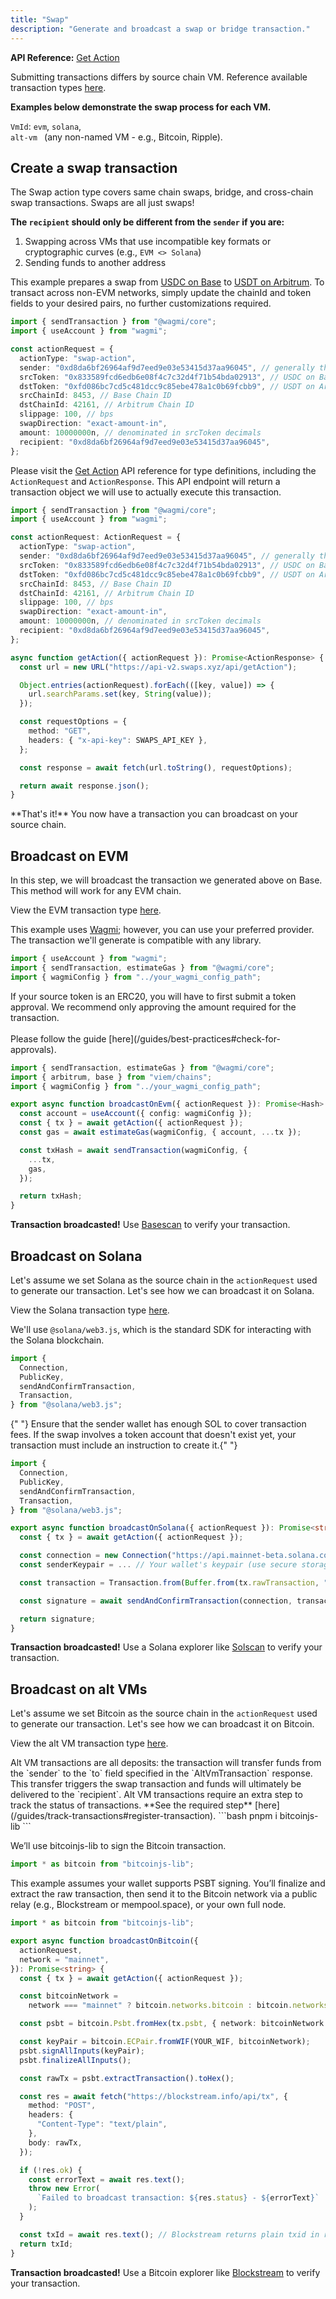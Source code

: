 ```yaml
---
title: "Swap"
description: "Generate and broadcast a swap or bridge transaction."
---
```



**API Reference:** [Get Action](/api-reference/get-action#swap)

Submitting transactions differs by source chain VM. Reference available transaction types [here](/api-reference/get-action#response-tx).

**Examples below demonstrate the swap process for each VM.**

<code>VmId</code>: <code>evm</code>, <code>solana</code>, <code>
  alt-vm
</code> (any non-named VM - e.g., Bitcoin, Ripple).

## Create a swap transaction

<Steps>
<Step title="Configure the transaction request">

<Callout type="info">
  The Swap action type covers same chain swaps, bridge, and cross-chain swap
  transactions. Swaps are all just swaps!
</Callout>

**The `recipient` should only be different from the `sender` if you are:**

1. Swapping across VMs that use incompatible key formats or cryptographic curves (e.g., `EVM <> Solana`)
2. Sending funds to another address

This example prepares a swap from [USDC on Base](https://basescan.org/token/0x833589fcd6edb6e08f4c7c32d4f71b54bda02913) to [USDT on Arbitrum](https://arbiscan.io/token/0xfd086bc7cd5c481dcc9c85ebe478a1c0b69fcbb9). To transact across non-EVM networks, simply update the chainId and token fields to your desired pairs, no further customizations required.

```typescript
import { sendTransaction } from "@wagmi/core";
import { useAccount } from "wagmi";

const actionRequest = {
  actionType: "swap-action",
  sender: "0xd8da6bf26964af9d7eed9e03e53415d37aa96045", // generally the user's connected wallet address
  srcToken: "0x833589fcd6edb6e08f4c7c32d4f71b54bda02913", // USDC on Base
  dstToken: "0xfd086bc7cd5c481dcc9c85ebe478a1c0b69fcbb9", // USDT on Arbitrum
  srcChainId: 8453, // Base Chain ID
  dstChainId: 42161, // Arbitrum Chain ID
  slippage: 100, // bps
  swapDirection: "exact-amount-in",
  amount: 10000000n, // denominated in srcToken decimals
  recipient: "0xd8da6bf26964af9d7eed9e03e53415d37aa96045",
};
```

</Step>

<Step title="Generate the transaction">

Please visit the [Get Action](/api-reference/get-action) API reference for type definitions, including the `ActionRequest` and `ActionResponse`. This API endpoint will return a transaction object we will use to actually execute this transaction.

```typescript
import { sendTransaction } from "@wagmi/core";
import { useAccount } from "wagmi";

const actionRequest: ActionRequest = {
  actionType: "swap-action",
  sender: "0xd8da6bf26964af9d7eed9e03e53415d37aa96045", // generally the user's connected wallet address
  srcToken: "0x833589fcd6edb6e08f4c7c32d4f71b54bda02913", // USDC on Base
  dstToken: "0xfd086bc7cd5c481dcc9c85ebe478a1c0b69fcbb9", // USDT on Arbitrum
  srcChainId: 8453, // Base Chain ID
  dstChainId: 42161, // Arbitrum Chain ID
  slippage: 100, // bps
  swapDirection: "exact-amount-in",
  amount: 10000000n, // denominated in srcToken decimals
  recipient: "0xd8da6bf26964af9d7eed9e03e53415d37aa96045",
};

async function getAction({ actionRequest }): Promise<ActionResponse> {
  const url = new URL("https://api-v2.swaps.xyz/api/getAction");

  Object.entries(actionRequest).forEach(([key, value]) => {
    url.searchParams.set(key, String(value));
  });

  const requestOptions = {
    method: "GET",
    headers: { "x-api-key": SWAPS_API_KEY },
  };

  const response = await fetch(url.toString(), requestOptions);

  return await response.json();
}
```

<Callout type="success">
  **That's it!** You now have a transaction you can broadcast on your source
  chain.
</Callout>

</Step>
</Steps>

## Broadcast on EVM

In this step, we will broadcast the transaction we generated above on Base. This method will work for any EVM chain.

View the EVM transaction type [here](/api-reference/get-action#evm-transaction).

<Steps>
<Step title="Import the recommended libraries">

This example uses [Wagmi](https://wagmi.sh/); however, you can use your preferred provider. The transaction we'll generate is compatible with any library.

```typescript
import { useAccount } from "wagmi";
import { sendTransaction, estimateGas } from "@wagmi/core";
import { wagmiConfig } from "../your_wagmi_config_path";
```

</Step>

<Step title="Broadcast the transaction">

<Callout type="warning">
  If your source token is an ERC20, you will have to first submit a token
  approval. We recommend only approving the amount required for the transaction.
  <br />
  <br />
  Please follow the guide [here](/guides/best-practices#check-for-approvals).
</Callout>

```typescript
import { sendTransaction, estimateGas } from "@wagmi/core";
import { arbitrum, base } from "viem/chains";
import { wagmiConfig } from "../your_wagmi_config_path";

export async function broadcastOnEvm({ actionRequest }): Promise<Hash> {
  const account = useAccount({ config: wagmiConfig });
  const { tx } = await getAction({ actionRequest });
  const gas = await estimateGas(wagmiConfig, { account, ...tx });

  const txHash = await sendTransaction(wagmiConfig, {
    ...tx,
    gas,
  });

  return txHash;
}
```

<Callout type="success"> **Transaction broadcasted!** Use [Basescan](https://basescan.org/) to verify your transaction. </Callout>
</Step>
</Steps>

## Broadcast on Solana

Let's assume we set Solana as the source chain in the `actionRequest` used to generate our transaction. Let's see how we can broadcast it on Solana.

View the Solana transaction type [here](/api-reference/get-action#solana-transaction).

<Steps>
<Step title="Import the recommended libraries">

We'll use `@solana/web3.js`, which is the standard SDK for interacting with the Solana blockchain.

```typescript
import {
  Connection,
  PublicKey,
  sendAndConfirmTransaction,
  Transaction,
} from "@solana/web3.js";
```

</Step>

<Step title="Broadcast the transaction">

<Callout type="warning">
  {" "}
  Ensure that the sender wallet has enough SOL to cover transaction fees. If the
  swap involves a token account that doesn't exist yet, your transaction must include
  an instruction to create it.{" "}
</Callout>

```typescript
import {
  Connection,
  PublicKey,
  sendAndConfirmTransaction,
  Transaction,
} from "@solana/web3.js";

export async function broadcastOnSolana({ actionRequest }): Promise<string> {
  const { tx } = await getAction({ actionRequest });

  const connection = new Connection("https://api.mainnet-beta.solana.com");
  const senderKeypair = ... // Your wallet's keypair (use secure storage)

  const transaction = Transaction.from(Buffer.from(tx.rawTransaction, "base64"));

  const signature = await sendAndConfirmTransaction(connection, transaction, [senderKeypair]);

  return signature;
}
```

<Callout type="success"> **Transaction broadcasted!** Use a Solana explorer like [Solscan](https://solscan.io) to verify your transaction. </Callout>
</Step>
</Steps>

## Broadcast on alt VMs

Let's assume we set Bitcoin as the source chain in the `actionRequest` used to generate our transaction. Let's see how we can broadcast it on Bitcoin.

View the alt VM transaction type [here](/api-reference/get-action#alt-vm-transaction).

<Callout type="info">
  Alt VM transactions are all deposits: the transaction will transfer funds from
  the `sender` to the `to` field specified in the `AltVmTransaction` response.
  This transfer triggers the swap transaction and funds will ultimately be
  delivered to the `recipient`.
</Callout>

<Callout type="info">
  Alt VM transactions require an extra step to track the status of transactions.
  **See the required step**
  [here](/guides/track-transactions#register-transaction).
</Callout>

<Steps>
<Step title="Install recommended package">
```bash
pnpm i bitcoinjs-lib
```
</Step>
<Step title="Import the recommended libraries">

We’ll use bitcoinjs-lib to sign the Bitcoin transaction.

```typescript
import * as bitcoin from "bitcoinjs-lib";
```

</Step>

<Step title="Broadcast the transaction">

This example assumes your wallet supports PSBT signing. You’ll finalize and extract the raw transaction, then send it to the Bitcoin network via a public relay (e.g., Blockstream or mempool.space), or your own full node.

```typescript
import * as bitcoin from "bitcoinjs-lib";

export async function broadcastOnBitcoin({
  actionRequest,
  network = "mainnet",
}): Promise<string> {
  const { tx } = await getAction({ actionRequest });

  const bitcoinNetwork =
    network === "mainnet" ? bitcoin.networks.bitcoin : bitcoin.networks.testnet;

  const psbt = bitcoin.Psbt.fromHex(tx.psbt, { network: bitcoinNetwork });

  const keyPair = bitcoin.ECPair.fromWIF(YOUR_WIF, bitcoinNetwork);
  psbt.signAllInputs(keyPair);
  psbt.finalizeAllInputs();

  const rawTx = psbt.extractTransaction().toHex();

  const res = await fetch("https://blockstream.info/api/tx", {
    method: "POST",
    headers: {
      "Content-Type": "text/plain",
    },
    body: rawTx,
  });

  if (!res.ok) {
    const errorText = await res.text();
    throw new Error(
      `Failed to broadcast transaction: ${res.status} - ${errorText}`
    );
  }

  const txId = await res.text(); // Blockstream returns plain txid in response body
  return txId;
}
```

<Callout type="success"> **Transaction broadcasted!** Use a Bitcoin explorer like [Blockstream](https://blockstream.info) to verify your transaction. </Callout>
</Step>
</Steps>
